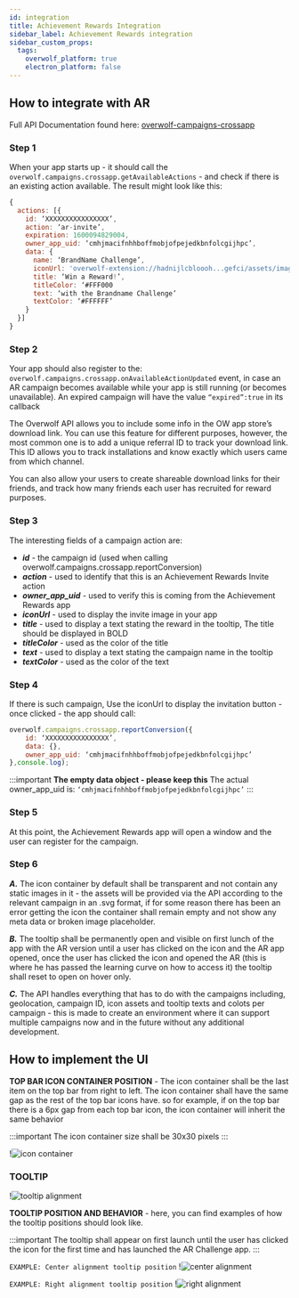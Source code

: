 ```yaml
---
id: integration
title: Achievement Rewards Integration
sidebar_label: Achievement Rewards integration
sidebar_custom_props:
  tags:
    overwolf_platform: true
    electron_platform: false
---
```


## How to integrate with AR
Full API Documentation found here: [overwolf-campaigns-crossapp](/api/campaigns/crossapp)

### Step 1
When your app starts up - it should call the `overwolf.campaigns.crossapp.getAvailableActions` - and check if there is an existing action available. 
The result might look like this:
```js
{
  actions: [{
    id: ‘XXXXXXXXXXXXXXXX’,
    action: ‘ar-invite’,
    expiration: 1600094829004,
    owner_app_uid: ‘cmhjmacifnhhboffmobjofpejedkbnfolcgijhpc’,
    data: {
      name: ‘BrandName Challenge’,
      iconUrl: 'overwolf-extension://hadnijlcbloooh...gefci/assets/images/icon.svg',
      title: ‘Win a Reward!’,
      titleColor: ‘#FFF000
      text: ‘with the Brandname Challenge’
      textColor: ‘#FFFFFF’
    }
  }]
}
```

### Step 2
Your app should also register to the: `overwolf.campaigns.crossapp.onAvailableActionUpdated` event, in case an AR campaign becomes available while your app is still running (or becomes unavailable).
An expired campaign will have the value `“expired”:true` in its callback

The Overwolf API allows you to include some info in the OW app store’s download link. You can use this feature for different purposes, however, the most common one is to add a unique referral ID to track your download link. This ID allows you to track installations and know exactly which users came from which channel.

You can also allow your users to create shareable download links for their friends, and track how many friends each user has recruited for reward purposes.

### Step 3
The interesting fields of a campaign action are:

* ***id*** - the campaign id (used when calling overwolf.campaigns.crossapp.reportConversion)
* ***action*** - used to identify that this is an Achievement Rewards Invite action
* ***owner_app_uid*** - used to verify this is coming from the Achievement Rewards app
* ***iconUrl*** - used to display the invite image in your app
* ***title*** - used to display a text stating the reward in the tooltip, The title should be displayed in BOLD
* ***titleColor*** - used as the color of the title
* ***text*** - used to display a text stating the campaign name in the tooltip
* ***textColor*** - used as the color of the text

### Step 4
If there is such campaign, Use the iconUrl to display the invitation button - once clicked - the app should call: 
```js
overwolf.campaigns.crossapp.reportConversion({
    id: ‘XXXXXXXXXXXXXXXX’,
    data: {},
    owner_app_uid: ‘cmhjmacifnhhboffmobjofpejedkbnfolcgijhpc’
},console.log);
```
:::important
**The empty data object - please keep this**
The actual owner_app_uid is: `‘cmhjmacifnhhboffmobjofpejedkbnfolcgijhpc’`
:::

### Step 5
At this point, the Achievement Rewards app will open a window and the user can register for the campaign.

### Step 6
***A.*** The icon container by default shall be transparent and not contain any static images in it - the assets will be provided via the API according to the relevant campaign in an .svg format, if for some reason there has been an error getting the icon the container shall remain empty and not show any meta data or broken image placeholder.

***B.*** The tooltip shall be permanently open and visible on first lunch of the app with the AR version until a user has clicked on the icon and the AR app opened, once the user has clicked the icon and opened the AR (this is where he has passed the learning curve on how to access it) the tooltip shall reset to open on hover only.

***C.*** The API handles everything that has to do with the campaigns including, geolocation, campaign ID, icon assets and tooltip texts and colots per campaign - this is made to create an environment where it can support multiple campaigns now and in the future without any additional development.


## How to implement the UI
**TOP BAR ICON CONTAINER POSITION** - The icon container shall be the last item on the top bar from right to left. The icon container shall have the same gap as the rest of the top bar icons have. so for example, if on the top bar there is a 6px gap from each top bar icon, the icon container will inherit the same behavior

:::important
The icon container size shall be 30x30 pixels
:::

!![icon container](/assets/achievement-rewards/example_1.jpg)

### TOOLTIP
!![tooltip alignment](/assets/achievement-rewards/example_2.png)

**TOOLTIP POSITION AND BEHAVIOR** - here, you can find examples of how the tooltip positions should look like.

:::important
The tooltip shall appear on first launch until the user has clicked the icon for the first time and has launched the AR Challenge app.
:::

`EXAMPLE: Center alignment tooltip position`
!![center alignment](/assets/achievement-rewards/example_3.jpg)

`EXAMPLE: Right alignment tooltip position`
!![right alignment](/assets/achievement-rewards/example_4.jpg)

